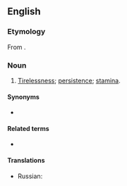 ==English==

===Etymology===
From {{affix|en|in-|de-|fatigue|-ability}}.

===Noun===
{{en-noun|~|indefatigabilities}}

# [[tirelessness|Tirelessness]]; [[persistence]]; [[stamina]].

====Synonyms====
* {{l|en|indefatigableness}}

====Related terms====
* {{l|en|indefatigable}}

====Translations====
{{trans-top|Tirelessness; persistence; stamina}}
* Russian: {{t+|ru|неутомимость|f}}
{{trans-mid}}
{{trans-bottom}}